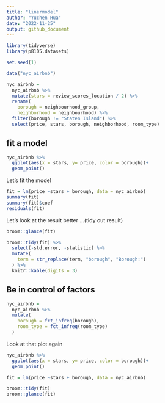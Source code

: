 ```yaml
---
title: "linermodel"
author: "Yuchen Hua"
date: "2022-11-25"
output: github_document
---
```


```r
library(tidyverse)
library(p8105.datasets)

set.seed(1)
```

```r
data("nyc_airbnb")

nyc_airbnb = 
  nyc_airbnb %>% 
  mutate(stars = review_scores_location / 2) %>% 
  rename(
    borough = neighbourhood_group,
    neighborhood = neighbourhood) %>% 
  filter(borough != "Staten Island") %>% 
  select(price, stars, borough, neighborhood, room_type)

```

## fit a model
```r
nyc_airbnb %>%
  ggplot(aes(x = stars, y= price, color = borough))+
  geom_point()
```

Let's fit the model 
```r
fit = lm(price ~stars + borough, data = nyc_airbnb)
summary(fit)
summary(fit)$coef
residuals(fit)
```

Let's look at the result better ...(tidy out result)
```r
broom::glance(fit)

broom::tidy(fit) %>%
  select(-std.error, -statistic) %>%
  mutate(
    term = str_replace(term, "borough", "Borough:")
  ) %>%
  knitr::kable(digits = 3)
```

## Be in control of factors
```r
nyc_airbnb = 
  nyc_airbnb %>%
  mutate(
    borough = fct_infreq(borough),
    room_type = fct_infreq(room_type)
  )
```

Look at that plot again

```r
nyc_airbnb %>%
  ggplot(aes(x = stars, y= price, color = borough))+
  geom_point()
```

```r
fit = lm(price ~stars + borough, data = nyc_airbnb)

broom::tidy(fit)
broom::glance(fit)
```











